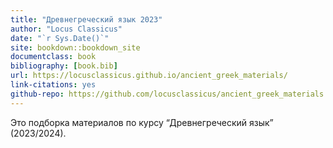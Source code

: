 ```yaml
--- 
title: "Древнегреческий язык 2023"
author: "Locus Classicus"
date: "`r Sys.Date()`"
site: bookdown::bookdown_site
documentclass: book
bibliography: [book.bib]
url: https://locusclassicus.github.io/ancient_greek_materials/
link-citations: yes
github-repo: https://github.com/locusclassicus/ancient_greek_materials
---
```



Это подборка материалов по курсу "Древнегреческий язык" (2023/2024).
